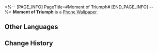 <%-- [PAGE_INFO]
PageTitle=#Moment of Triumph#
[END_PAGE_INFO] --%>
{{Item Infobox
|id          = 221007
|image       = Item Moment of Triumph.png{{subst:void|<!--$UPLOAD:<<SpriteOutput/ItemFigures/221007.png>-<Item Moment of Triumph.png>-<Item Icons>>-->}}
|type        = Phone Wallpaper
|invCategory = 
|rarity      = 4
|effect      = 
|description = After obtaining Phone wallpapers, they can be changed in the Phone function.
|source1     = [[Phone Wallpaper obtained after the Luminary Wardance event]]
}}
{{Description|''"Yanqing, I wonder when we'll meet again. When that time comes, how about we have another exhilarating match?"''<br />''"Mr. Luka's thoughts are no different from mine. I accept this challenge! Looking forward to our next duel!"''}}
'''Moment of Triumph''' is a [[Phone Wallpaper]].

==Other Languages==
{{Other Languages
|en   = Moment of Triumph
|zhs  = 胜利，属于此刻
|zht  = 勝利，屬於此刻
|ja   = 勝利の瞬間
|ko   = 이 순간의 승리
|es   = El momento del triunfo
|fr   = Moment de triomphe
|ru   = Мгновение победы
|th   = ช่วงเวลาแห่งชัยชนะ
|vi   = Thời Khắc Chiến Thắng
|de   = Triumphmoment
|id   = Inilah Saat Kemenangan
|pt   = Momento de Triunfo
}}

==Change History==
{{Change History|2.5}}